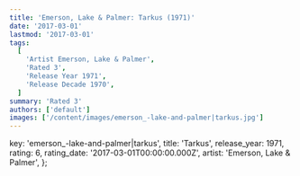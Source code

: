```yaml
---
title: 'Emerson, Lake & Palmer: Tarkus (1971)'
date: '2017-03-01'
lastmod: '2017-03-01'
tags:
  [
    'Artist Emerson, Lake & Palmer',
    'Rated 3',
    'Release Year 1971',
    'Release Decade 1970',
  ]
summary: 'Rated 3'
authors: ['default']
images: ['/content/images/emerson_-lake-and-palmer|tarkus.jpg']
---
```


  key: 'emerson_-lake-and-palmer|tarkus',
  title: 'Tarkus',
  release_year: 1971,
  rating: 6,
  rating_date: '2017-03-01T00:00:00.000Z',
  artist: 'Emerson, Lake & Palmer',
};

<MusicRating data={data} />
